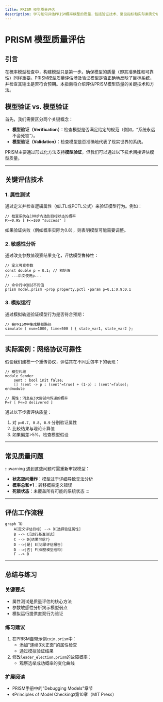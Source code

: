 ```yaml
---
title: PRISM 模型质量评估
description: 学习如何评估PRISM概率模型的质量，包括验证技术、常见指标和实际案例分析。
---
```


# PRISM 模型质量评估

## 引言

在概率模型检查中，构建模型只是第一步。确保模型的质量（即其准确性和可靠性）同样重要。PRISM模型质量评估涉及验证模型是否正确地反映了目标系统，并检查其输出是否符合预期。本指南将介绍评估PRISM模型质量的关键技术和方法。

## 模型验证 vs. 模型验证

首先，我们需要区分两个关键概念：

- **模型验证（Verification）**：检查模型是否满足给定的规范（例如，“系统永远不会死锁”）。
- **模型验证（Validation）**：检查模型是否准确地代表了现实世界的系统。

PRISM主要通过形式化方法支持**模型验证**，但我们可以通过以下技术间接评估模型质量。

---

## 关键评估技术

### 1. 属性测试

通过定义并检查逻辑属性（如LTL或PCTL公式）来验证模型行为。例如：

```prism
// 检查系统在100步内达到目标状态的概率
P>=0.95 [ F<=100 "success" ]
```

如果验证失败（例如概率实际为0.8），则表明模型可能需要调整。

### 2. 敏感性分析

通过改变参数值观察结果变化，评估模型鲁棒性：

```prism
// 定义可变参数
const double p = 0.1; // 初始值
// ...后文使用p...

// 命令行中测试不同值
prism model.prism -prop property.pctl -param p=0.1:0.9:0.1
```

### 3. 模拟运行

通过模拟轨迹验证模型行为是否符合预期：

```prism
// 在PRISM中生成模拟路径
simulate [ num=1000, time=500 ] { state_var1, state_var2 };
```

---

## 实际案例：网络协议可靠性

假设我们建模一个重传协议，评估其在不同丢包率下的表现：

```prism
// 模型片段
module Sender
    sent : bool init false;
    [] !sent -> p : (sent'=true) + (1-p) : (sent'=false);
endmodule

// 属性：消息在3次尝试内传递的概率
P=? [ F<=3 delivered ]
```

通过以下步骤评估质量：
1. 对 `p=0.7, 0.8, 0.9` 分别验证属性
2. 比较结果与理论计算值
3. 如果偏差>5%，检查模型假设

---

## 常见质量问题

:::warning
遇到这些问题时需重新审视模型：
- **状态空间爆炸**：模型过于详细导致无法分析
- **概率总和≠1**：转移概率定义错误
- **死锁状态**：未覆盖所有可能的系统状态
:::

---

## 评估工作流程

```mermaid
graph TD
    A[定义评估目标] --> B[选择验证属性]
    B --> C[运行基准测试]
    C --> D{结果可信?}
    D -->|是| E[记录评估报告]
    D -->|否| F[调整模型结构]
    F --> B
```

---

## 总结与练习

### 关键要点
- 属性测试是质量评估的核心方法
- 参数敏感性分析揭示模型弱点
- 模拟运行提供直观行为验证

### 练习建议
1. 在PRISM自带示例`coin.prism`中：
   - 添加"连续3次正面"的属性检查
   - 通过模拟验证结果
2. 修改`leader_election.prism`的故障概率：
   - 观察选举成功概率的变化曲线

### 扩展阅读
- PRISM手册中的"Debugging Models"章节
- 《Principles of Model Checking》第10章（MIT Press）